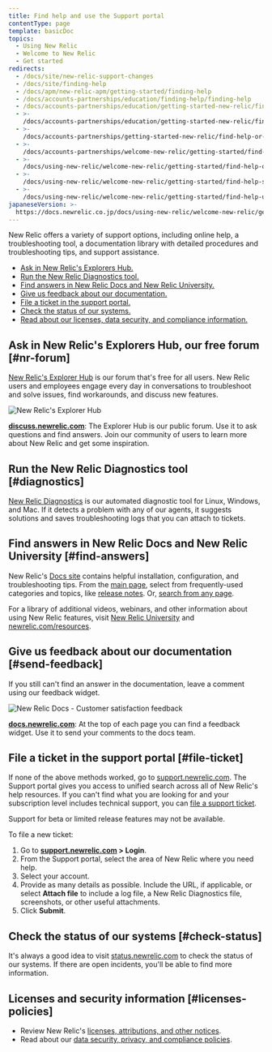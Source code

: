 ```yaml
---
title: Find help and use the Support portal
contentType: page
template: basicDoc
topics:
  - Using New Relic
  - Welcome to New Relic
  - Get started
redirects:
  - /docs/site/new-relic-support-changes
  - /docs/site/finding-help
  - /docs/apm/new-relic-apm/getting-started/finding-help
  - /docs/accounts-partnerships/education/finding-help/finding-help
  - /docs/accounts-partnerships/education/getting-started-new-relic/finding-help
  - >-
    /docs/accounts-partnerships/education/getting-started-new-relic/find-help-or-file-support-ticket
  - >-
    /docs/accounts-partnerships/getting-started-new-relic/find-help-or-file-support-ticket
  - >-
    /docs/accounts-partnerships/welcome-new-relic/getting-started/find-help-or-file-support-ticket
  - >-
    /docs/using-new-relic/welcome-new-relic/getting-started/find-help-or-file-support-ticket
  - >-
    /docs/using-new-relic/welcome-new-relic/getting-started/find-help-support-portal
  - >-
    /docs/using-new-relic/welcome-new-relic/getting-started/find-help-use-support-portal
japaneseVersion: >-
  https://docs.newrelic.co.jp/docs/using-new-relic/welcome-new-relic/get-started/find-help-use-support-portal
---
```


New Relic offers a variety of support options, including online help, a troubleshooting tool, a documentation library with detailed procedures and troubleshooting tips, and support assistance.

* [Ask in New Relic's Explorers Hub.](#nr-forum)
* [Run the New Relic Diagnostics tool.](#diagnostics)
* [Find answers in New Relic Docs and New Relic University.](#find-answers)
* [Give us feedback about our documentation.](#send-feedback)
* [File a ticket in the support portal.](#file-ticket)
* [Check the status of our systems.](#check-status)
* [Read about our licenses, data security, and compliance information.](#licenses-policies)

## Ask in New Relic's Explorers Hub, our free forum [#nr-forum]

[New Relic's Explorer Hub](https://discuss.newrelic.com/) is our forum that's free for all users. New Relic users and employees engage every day in conversations to troubleshoot and solve issues, find workarounds, and discuss new features.

![New Relic's Explorer Hub](./images/new-relic-explorers-hub.png "New Relic's Explorer Hub")

[**discuss.newrelic.com**](https://discuss.newrelic.com/): The Explorer Hub is our public forum. Use it to ask questions and find answers. Join our community of users to learn more about New Relic and get some inspiration.

## Run the New Relic Diagnostics tool [#diagnostics]

[New Relic Diagnostics](/docs/using-new-relic/cross-product-functions/troubleshooting/new-relic-diagnostics) is our automated diagnostic tool for Linux, Windows, and Mac. If it detects a problem with any of our agents, it suggests solutions and saves troubleshooting logs that you can attach to tickets.

## Find answers in New Relic Docs and New Relic University [#find-answers]

New Relic's [Docs site](https://docs.newrelic.com/) contains helpful installation, configuration, and troubleshooting tips. From the [main page](http://docs.newrelic.com), select from frequently-used categories and topics, like [release notes](/docs/release-notes). Or, [search from any page](http://docs.newrelic.com/search).

For a library of additional videos, webinars, and other information about using New Relic features, visit [New Relic University](https://learn.newrelic.com/) and [newrelic.com/resources](https://newrelic.com/resources/videos).

## Give us feedback about our documentation [#send-feedback]

If you still can't find an answer in the documentation, leave a comment using our feedback widget.

![New Relic Docs - Customer satisfaction feedback](./images/docs-csat-widget.png "New Relic Docs - Customer satisfaction feedback")

[**docs.newrelic.com**](http://docs.newrelic.com): At the top of each page you can find a feedback widget. Use it to send your comments to the docs team.

## File a ticket in the support portal [#file-ticket]

If none of the above methods worked, go to [support.newrelic.com](https://support.newrelic.com/home). The Support portal gives you access to unified search across all of New Relic's help resources. If you can't find what you are looking for and your subscription level includes technical support, you can [file a support ticket](https://support.newrelic.com/tickets).

<Callout variant="important">
  Support for beta or limited release features may not be available.
</Callout>

To file a new ticket:

1. Go to **[support.newrelic.com](https://support.newrelic.com) > Login**.
2. From the Support portal, select the area of New Relic where you need help.
3. Select your account.
4. Provide as many details as possible. Include the URL, if applicable, or select **Attach file** to include a log file, a New Relic Diagnostics file, screenshots, or other useful attachments.
5. Click **Submit**.

## Check the status of our systems [#check-status]

It's always a good idea to visit [status.newrelic.com](https://status.newrelic.com/) to check the status of our systems. If there are open incidents, you'll be able to find more information.

## Licenses and security information [#licenses-policies]

* Review New Relic's [licenses, attributions, and other notices](/docs/licenses).
* Read about our [data security, privacy, and compliance policies](/docs/security).
